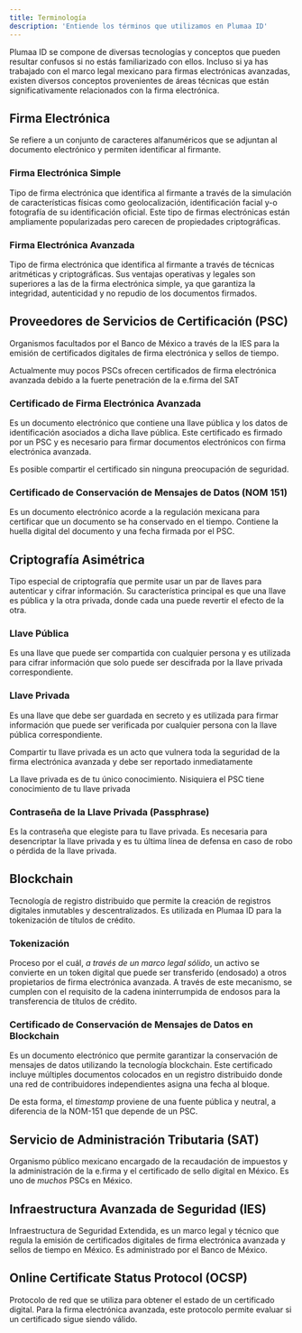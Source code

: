 ```yaml
---
title: Terminología
description: 'Entiende los términos que utilizamos en Plumaa ID'
---
```


Plumaa ID se compone de diversas tecnologías y conceptos que pueden resultar confusos si no estás familiarizado con ellos. Incluso si ya has trabajado con el marco legal mexicano para firmas electrónicas avanzadas, existen diversos conceptos provenientes de áreas técnicas que están significativamente relacionados con la firma electrónica.

## Firma Electrónica

Se refiere a un conjunto de caracteres alfanuméricos que se adjuntan al documento electrónico y permiten identificar al firmante.

### Firma Electrónica Simple

Tipo de firma electrónica que identifica al firmante a través de la simulación de características físicas como geolocalización, identificación facial y-o fotografía de su identificación oficial. Este tipo de firmas electrónicas están ampliamente popularizadas pero carecen de propiedades criptográficas.

### Firma Electrónica Avanzada

Tipo de firma electrónica que identifica al firmante a través de técnicas aritméticas y criptográficas. Sus ventajas operativas y legales son superiores a las de la firma electrónica simple, ya que garantiza la integridad, autenticidad y no repudio de los documentos firmados.

## Proveedores de Servicios de Certificación (PSC)

Organismos facultados por el Banco de México a través de la IES para la emisión de certificados digitales de firma electrónica y sellos de tiempo.

<Tip>Actualmente muy pocos PSCs ofrecen certificados de firma electrónica avanzada debido a la fuerte penetración de la e.firma del SAT</Tip>

### Certificado de Firma Electrónica Avanzada

Es un documento electrónico que contiene una llave pública y los datos de identificación asociados a dicha llave pública. Este certificado es firmado por un PSC y es necesario para firmar documentos electrónicos con firma electrónica avanzada.

<Tip>Es posible compartir el certificado sin ninguna preocupación de seguridad.</Tip>

### Certificado de Conservación de Mensajes de Datos (NOM 151)

Es un documento electrónico acorde a la regulación mexicana para certificar que un documento se ha conservado en el tiempo. Contiene la huella digital del documento y una fecha firmada por el PSC.

## Criptografía Asimétrica

Tipo especial de criptografía que permite usar un par de llaves para autenticar y cifrar información. Su característica principal es que una llave es pública y la otra privada, donde cada una puede revertir el efecto de la otra.

### Llave Pública

Es una llave que puede ser compartida con cualquier persona y es utilizada para cifrar información que solo puede ser descifrada por la llave privada correspondiente.

### Llave Privada

Es una llave que debe ser guardada en secreto y es utilizada para firmar información que puede ser verificada por cualquier persona con la llave pública correspondiente.

<Warning>Compartir tu llave privada es un acto que vulnera toda la seguridad de la firma electrónica avanzada y debe ser reportado inmediatamente</Warning>

<Note>La llave privada es de tu único conocimiento. Nisiquiera el PSC tiene conocimiento de tu llave privada</Note>

### Contraseña de la Llave Privada (Passphrase)

Es la contraseña que elegiste para tu llave privada. Es necesaria para desencriptar la llave privada y es tu última línea de defensa en caso de robo o pérdida de la llave privada.

## Blockchain

Tecnología de registro distribuido que permite la creación de registros digitales inmutables y descentralizados. Es utilizada en Plumaa ID para la tokenización de títulos de crédito.

### Tokenización

Proceso por el cuál, _a través de un marco legal sólido_, un activo se convierte en un token digital que puede ser transferido (endosado) a otros propietarios de firma electrónica avanzada. A través de este mecanismo, se cumplen con el requisito de la cadena ininterrumpida de endosos para la transferencia de títulos de crédito.

### Certificado de Conservación de Mensajes de Datos en Blockchain

Es un documento electrónico que permite garantizar la conservación de mensajes de datos utilizando la tecnología blockchain. Este certificado incluye múltiples documentos colocados en un registro distribuido donde una red de contribuidores independientes asigna una fecha al bloque.

De esta forma, el _timestamp_ proviene de una fuente pública y neutral, a diferencia de la NOM-151 que depende de un PSC.

## Servicio de Administración Tributaria (SAT)

Organismo público mexicano encargado de la recaudación de impuestos y la administración de la e.firma y el certificado de sello digital en México. Es uno de _muchos_ PSCs en México.

## Infraestructura Avanzada de Seguridad (IES)

Infraestructura de Seguridad Extendida, es un marco legal y técnico que regula la emisión de certificados digitales de firma electrónica avanzada y sellos de tiempo en México. Es administrado por el Banco de México.

## Online Certificate Status Protocol (OCSP)

Protocolo de red que se utiliza para obtener el estado de un certificado digital. Para la firma electrónica avanzada, este protocolo permite evaluar si un certificado sigue siendo válido.
